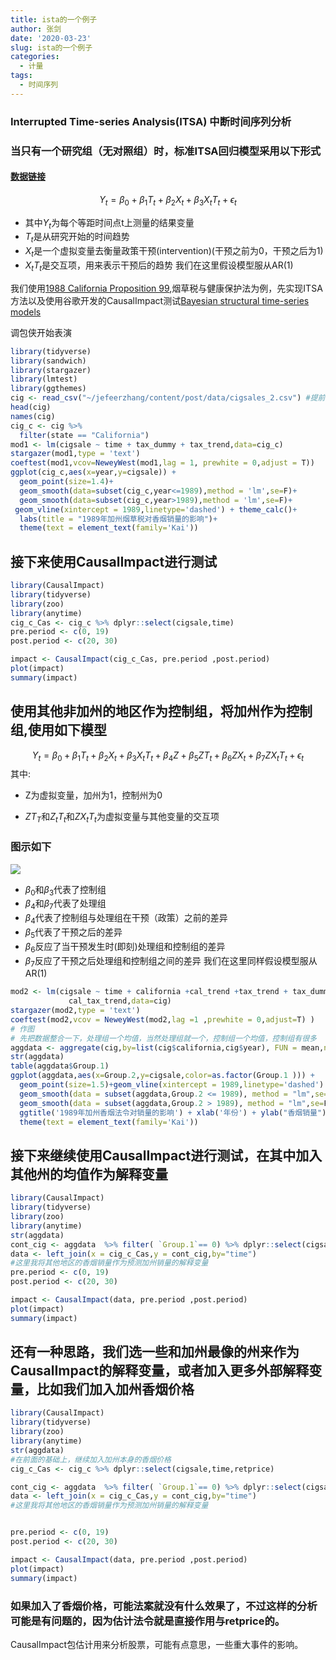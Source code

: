 ```yaml
---
title: ista的一个例子
author: 张剑
date: '2020-03-23'
slug: ista的一个例子
categories:
  - 计量
tags:
  - 时间序列
---
```



### Interrupted Time-series Analysis(ITSA) 中断时间序列分析
### 当只有一个研究组（无对照组）时，标准ITSA回归模型采用以下形式
#### [数据链接](https://gitee.com/jefeerzhang/jefeerzhang/raw/master/content/post/data/cigsales_2.csv)
$$Y_{t}=\beta_{0}+\beta_{1} T_{t}+\beta_{2} X_{t}+\beta_{3} X_{t} T_{t}+\epsilon_{t}$$

- 其中$Y_t$为每个等距时间点t上测量的结果变量
- $T_t$是从研究开始的时间趋势
- $X_t$是一个虚拟变量去衡量政策干预(intervention)(干预之前为0，干预之后为1)
- $X_tT_t$是交互项，用来表示干预后的趋势 我们在这里假设模型服从AR(1)

我们使用[1988 California Proposition 99](https://en.wikipedia.org/wiki/1988_California_Proposition_99),烟草税与健康保护法为例，先实现ITSA方法以及使用谷歌开发的CausalImpact测试[Bayesian structural time-series models](https://google.github.io/CausalImpact/CausalImpact.html)

调包侠开始表演
```r
library(tidyverse)
library(sandwich)
library(stargazer)
library(lmtest)
library(ggthemes)
cig <- read_csv("~/jefeerzhang/content/post/data/cigsales_2.csv") #提前设置工作目录
head(cig)
names(cig)
cig_c <- cig %>%
  filter(state == "California")
mod1 <- lm(cigsale ~ time + tax_dummy + tax_trend,data=cig_c)
stargazer(mod1,type = 'text')
coeftest(mod1,vcov=NeweyWest(mod1,lag = 1, prewhite = 0,adjust = T))
ggplot(cig_c,aes(x=year,y=cigsale)) + 
  geom_point(size=1.4)+
  geom_smooth(data=subset(cig_c,year<=1989),method = 'lm',se=F)+
  geom_smooth(data=subset(cig_c,year>1989),method = 'lm',se=F)+
 geom_vline(xintercept = 1989,linetype='dashed') + theme_calc()+
  labs(title = "1989年加州烟草税对香烟销量的影响")+
  theme(text = element_text(family='Kai'))
```

## 接下来使用CausalImpact进行测试

```r
library(CausalImpact)
library(tidyverse)
library(zoo)
library(anytime)
cig_c_Cas <- cig_c %>% dplyr::select(cigsale,time) 
pre.period <- c(0, 19)
post.period <- c(20, 30)

impact <- CausalImpact(cig_c_Cas, pre.period ,post.period)
plot(impact)
summary(impact)
```
## 使用其他非加州的地区作为控制组，将加州作为控制组,使用如下模型
$$Y_{t}=\beta_{0}+\beta_{1} T_{t}+\beta_{2} X_{t}+\beta_{3} X_{t} T_{t}+\beta_{4} Z+\beta_{5} Z T_{t}+\beta_{6} Z X_{t}+\beta_{7} Z X_{t} T_{t}+\epsilon_{t}$$
其中:

- Z为虚拟变量，加州为1，控制州为0

- $ZT_T$和$Z_tT_t$和$ZX_tT_t$为虚拟变量与其他变量的交互项

### 图示如下
![](/post/2020-03-23-ista的一个例子_files/itsa1.png)

- $\beta_0$和$\beta_3$代表了控制组
- $\beta_4$和$\beta_7$代表了处理组
- $\beta_4$代表了控制组与处理组在干预（政策）之前的差异
- $\beta_5$代表了干预之后的差异
- $\beta_6$反应了当干预发生时(即刻)处理组和控制组的差异
- $\beta_7$反应了干预之后处理组和控制组之间的差异 我们在这里同样假设模型服从AR(1)

```r
mod2 <- lm(cigsale ~ time + california +cal_trend +tax_trend + tax_dummy + cal_tax_dummy +
             cal_tax_trend,data=cig)
stargazer(mod2,type = 'text')
coeftest(mod2,vcov = NeweyWest(mod2,lag =1 ,prewhite = 0,adjust=T) )
# 作图
# 先把数据整合一下，处理组一个均值，当然处理组就一个，控制组一个均值，控制组有很多
aggdata <- aggregate(cig,by=list(cig$california,cig$year), FUN = mean,na.rm=T)
str(aggdata)
table(aggdata$Group.1)
ggplot(aggdata,aes(x=Group.2,y=cigsale,color=as.factor(Group.1 ))) +
  geom_point(size=1.5)+geom_vline(xintercept = 1989,linetype='dashed') +theme_clean()+
  geom_smooth(data = subset(aggdata,Group.2 <= 1989), method = "lm",se=F)+
  geom_smooth(data = subset(aggdata,Group.2 > 1989), method = "lm",se=F) +
  ggtitle('1989年加州香烟法令对销量的影响') + xlab('年份') + ylab("香烟销量")+
  theme(text = element_text(family='Kai'))
```

## 接下来继续使用CausalImpact进行测试，在其中加入其他州的均值作为解释变量
```r
library(CausalImpact)
library(tidyverse)
library(zoo)
library(anytime)
str(aggdata) 
cont_cig <- aggdata  %>% filter( `Group.1`== 0) %>% dplyr::select(cigsale,time)
data <- left_join(x = cig_c_Cas,y = cont_cig,by="time")
#这里我将其他地区的香烟销量作为预测加州销量的解释变量
pre.period <- c(0, 19)
post.period <- c(20, 30)

impact <- CausalImpact(data, pre.period ,post.period)
plot(impact)
summary(impact)
```
## 还有一种思路，我们选一些和加州最像的州来作为CausalImpact的解释变量，或者加入更多外部解释变量，比如我们加入加州香烟价格

```r
library(CausalImpact)
library(tidyverse)
library(zoo)
library(anytime)
str(aggdata) 
#在前面的基础上，继续加入加州本身的香烟价格
cig_c_Cas <- cig_c %>% dplyr::select(cigsale,time,retprice) 

cont_cig <- aggdata  %>% filter( `Group.1`== 0) %>% dplyr::select(cigsale,time)
data <- left_join(x = cig_c_Cas,y = cont_cig,by="time")
#这里我将其他地区的香烟销量作为预测加州销量的解释变量


pre.period <- c(0, 19)
post.period <- c(20, 30)

impact <- CausalImpact(data, pre.period ,post.period)
plot(impact)
summary(impact)
```
### 如果加入了香烟价格，可能法案就没有什么效果了，不过这样的分析可能是有问题的，因为估计法令就是直接作用与retprice的。
CausalImpact包估计用来分析股票，可能有点意思，一些重大事件的影响。
